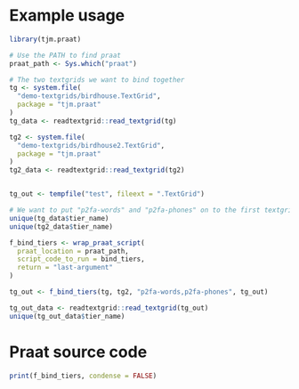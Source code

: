# Example usage

```r
library(tjm.praat)

# Use the PATH to find praat
praat_path <- Sys.which("praat")

# The two textgrids we want to bind together
tg <- system.file(
  "demo-textgrids/birdhouse.TextGrid",
  package = "tjm.praat"
)
tg_data <- readtextgrid::read_textgrid(tg)

tg2 <- system.file(
  "demo-textgrids/birdhouse2.TextGrid",
  package = "tjm.praat"
)
tg2_data <- readtextgrid::read_textgrid(tg2)


tg_out <- tempfile("test", fileext = ".TextGrid")

# We want to put "p2fa-words" and "p2fa-phones" on to the first textgrid
unique(tg_data$tier_name)
unique(tg2_data$tier_name)

f_bind_tiers <- wrap_praat_script(
  praat_location = praat_path,
  script_code_to_run = bind_tiers,
  return = "last-argument"
)

tg_out <- f_bind_tiers(tg, tg2, "p2fa-words,p2fa-phones", tg_out)

tg_out_data <- readtextgrid::read_textgrid(tg_out)
unique(tg_out_data$tier_name)
```

# Praat source code

```r
print(f_bind_tiers, condense = FALSE)
```
